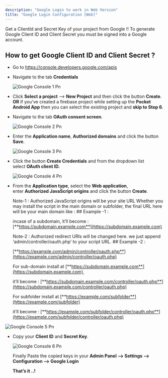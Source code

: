 ```yaml
---
description: "Google Login to work in Web Version"
title: "Google Login Configuration [Web]"
---
```


Get a ClientId and Secret Key of your project from Google \!\! To generate Google Client ID and Client Secret you must be signed into a Google account.

## How to get Google Client ID and Client Secret ?

- Go to  https://console.developers.google.com/apis
- Navigate to the tab **Credentials**

  ![Google Console 1 Pn](/images/google_console_1.png)
- Click **Select a project** --\> **New Project** and then click the button **Create**. **OR** if you've created a firebase project while setting up the **Pocket Android App** then you can select the existing project and **skip to Step 6**.
- Navigate to the tab **OAuth consent screen**.

  ![Google Console 2 Pn](/images/google_console_2.png)
- Enter the **Application name**, **Authorized domains** and click the button **Save**.

  ![Google Console 3 Pn](/images/google_console_3.png)
- Click the button **Create Credentials** and from the dropdown list select **OAuth client ID.**

  ![Google Console 4 Pn](/images/google_console_4.png)
- From the **Application type**, select the **Web application**, enter **Authorized JavaScript origins** and click the button **Create**.

  <Check>
    Note-1 : Authorized JavaScript origins will be your site URL Whether you may install the script in the main domain or subfolder, the final URL here will be your main domain like :
  </Check>
  ## Example -1 :

  incase of a subdomain, it’ll become : [**https://subdomain.example.com**](https://subdomain.example.com)

  <Check>
    Note-2 : Authorized redirect URIs will be changed here. we just append ‘admin/controller/oauth.php’ to your script URL.
  </Check>
  ## Example -2 :

  [**https://example.com/admin/controller/oauth.php**](https://example.com/admin/controller/oauth.php)

  For sub-domain install at [**https://subdomain.example.com**](https://subdomain.example.com) 

  it’ll become : [**https://subdomain.example.com/controller/oauth.php**](https://subdomain.example.com/controller/oauth.php)

  For subfolder install at [**https://example.com/subfolder**](https://example.com/subfolder)

  it’ll become : [**https://example.com/subfolder/controller/oauth.php**](https://example.com/subfolder/controller/oauth.php)

![Google Console 5 Pn](/images/google_console_5.png)

- Copy your **Client ID** and **Secret Key**.

  ![Google Console 6 Pn](/images/google_console_6.png)

  Finally Paste the copied keys in your **Admin Panel —\> Settings —\> Configuration —\> Google Login**

  **​That’s it ..\!**